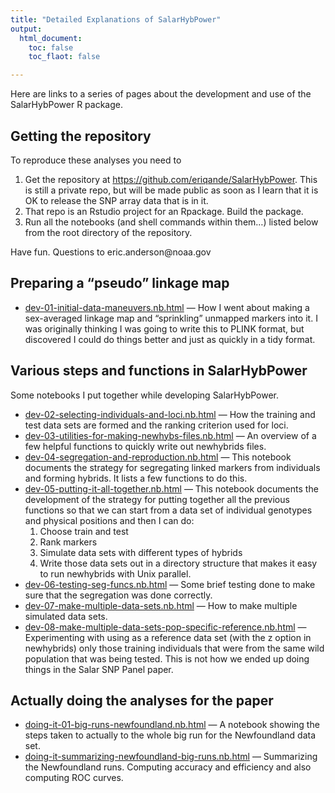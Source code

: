 ```yaml
---
title: "Detailed Explanations of SalarHybPower"
output: 
  html_document:
    toc: false
    toc_flaot: false

---
```


Here are links to a series of pages about the development and use of the 
SalarHybPower R package.

## Getting the repository

To reproduce these analyses you need to 

1. Get the repository at
[https://github.com/eriqande/SalarHybPower](https://github.com/eriqande/SalarHybPower).  This 
is still a private repo, but will be made public as soon as I learn that it is OK to release the 
SNP array data that is in it.  
2. That repo is an Rstudio project for an Rpackage.  Build the package.
3. Run all the notebooks (and shell commands within them...) listed below from the 
root directory of the repository.  

Have fun. Questions to eric.anderson@noaa.gov

## Preparing a "pseudo" linkage map

- [dev-01-initial-data-maneuvers.nb.html](./dev-01-initial-data-maneuvers.nb.html) --- How I went about making a sex-averaged linkage map and "sprinkling" unmapped markers into it.  I was originally thinking I was going to write this to PLINK format, but discovered I could do things better and just as quickly in a tidy format.

## Various steps and functions in SalarHybPower

Some notebooks I put together while developing SalarHybPower.

- [dev-02-selecting-individuals-and-loci.nb.html](./dev-02-selecting-individuals-and-loci.nb.html) --- How the training and test data sets are formed and the ranking criterion used for loci.
- [dev-03-utilities-for-making-newhybs-files.nb.html](./dev-03-utilities-for-making-newhybs-files.nb.html) --- An overview of a few helpful functions to quickly write out newhybrids files.
- [dev-04-segregation-and-reproduction.nb.html](./dev-04-segregation-and-reproduction.nb.html) --- This notebook documents the strategy for segregating linked markers from individuals and forming hybrids. It lists a few functions to do this.
- [dev-05-putting-it-all-together.nb.html](./dev-05-putting-it-all-together.nb.html) --- This notebook documents the development of the strategy for putting together all the previous functions so that we can start from a data set of individual genotypes and physical positions and then I can do:
    1. Choose train and test
    2. Rank markers
    3. Simulate data sets with different types of hybrids
    4. Write those data sets out in a directory structure that makes it easy to run newhybrids with Unix parallel.
    
- [dev-06-testing-seg-funcs.nb.html](./dev-06-testing-seg-funcs.nb.html) --- Some brief testing done to make sure that the segregation was done correctly.
- [dev-07-make-multiple-data-sets.nb.html](./dev-07-make-multiple-data-sets.nb.html) --- How to make multiple simulated data sets.
- [dev-08-make-multiple-data-sets-pop-specific-reference.nb.html](./dev-08-make-multiple-data-sets-pop-specific-reference.nb.html) --- Experimenting with using as a reference data set (with the z option in newhybrids) only those
training individuals that were from the same wild population that was being tested.  This is not how we ended up doing things in the Salar SNP Panel paper.

## Actually doing the analyses for the paper

- [doing-it-01-big-runs-newfoundland.nb.html](./doing-it-01-big-runs-newfoundland.nb.html) --- A notebook showing the steps taken to actually to the whole big run for the Newfoundland data set.
- [doing-it-summarizing-newfoundland-big-runs.nb.html](./doing-it-summarizing-newfoundland-big-runs.nb.html) --- Summarizing
the Newfoundland runs. Computing accuracy and efficiency and also computing ROC curves.


